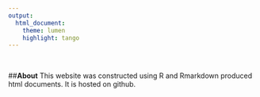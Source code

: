 ```yaml
---
output:
  html_document:
    theme: lumen
    highlight: tango
---
```

<br>

##**About**
This website was constructed using R and Rmarkdown produced html documents. It is hosted on github.